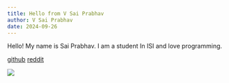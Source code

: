 ```yaml
---
title: Hello from V Sai Prabhav
author: V Sai Prabhav
date: 2024-09-26
---
```




Hello! My name is Sai Prabhav. I am a student In ISI and love programming.

[github](https://github.com/Sai-Prabhav)
[reddit](https://www.reddit.com/user/saiprabhav/)

![](images/sai_prabhav.jpg)